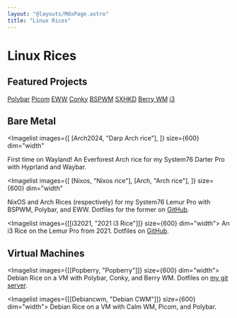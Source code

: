 ```yaml
---
layout: "@layouts/MdxPage.astro"
title: "Linux Rices"
---
```



# Linux Rices

## Featured Projects

[Polybar](https://github.com/polybar/polybar)
[Picom](https://github.com/yshui/picom)
[EWW](https://github.com/elkowar/eww)
[Conky](https://github.com/brndnmtthws/conky)
[BSPWM](https://github.com/baskerville/bspwm)
[SXHKD](https://github.com/baskerville/sxhkd)
[Berry WM](https://berrywm.org/)
[i3](https://i3wm.org/)


## Bare Metal


<Imagelist
  images={[
    [Arch2024, "Darp Arch rice"],
  ]}
  size={600}
  dim="width"
>
  First time on Wayland! An Everforest Arch rice for my System76 Darter Pro with
  Hyprland and Waybar.
</Imagelist>


<Imagelist
  images={[
    [Nixos, "Nixos rice"],
    [Arch, "Arch rice"],
  ]}
  size={600}
  dim="width"
>
  NixOS and Arch Rices (respectively) for my System76 Lemur Pro with BSPWM,
  Polybar, and EWW. Dotfiles for the former on
  [GitHub](https://github.com/junikimm717/nixosdots).
</Imagelist>


<Imagelist images={[[i32021, "2021 i3 Rice"]]} size={600} dim="width">
  An i3 Rice on the Lemur Pro from 2021. Dotfiles on
  [GitHub](https://github.com/junikimm717/Dotfiles-i3-rice).
</Imagelist>

## Virtual Machines


<Imagelist images={[[Popberry, "Popberry"]]} size={600} dim="width">
  Debian Rice on a VM with Polybar, Conky, and Berry WM. Dotfiles on [my git
  server](https://git.junickim.me/junirices/popberry).
</Imagelist>


<Imagelist images={[[Debiancwm, "Debian CWM"]]} size={600} dim="width">
  Debian Rice on a VM with Calm WM, Picom, and Polybar.
</Imagelist>
